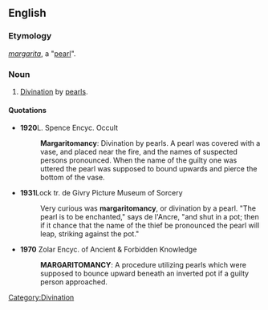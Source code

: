 ==English==

===Etymology===
{{etyl|la}} ''[[margarita]]'', a "[[pearl]]".

===Noun===
{{en-noun|-}}

# [[divination|Divination]] by [[pearl]]s.

====Quotations====
* '''1920'''L. Spence Encyc. Occult
*: '''Margaritomancy''': Divination by pearls. A pearl was covered with a vase, and placed near the fire, and the names of suspected persons pronounced. When the name of the guilty one was uttered the pearl was supposed to bound upwards and pierce the bottom of the vase.

* '''1931'''Lock tr. de Givry Picture Museum of Sorcery
*: Very curious was '''margaritomancy''', or divination by a pearl. "The pearl is to be enchanted," says de l'Ancre, "and shut in a pot; then if it chance that the name of the thief be pronounced the pearl will leap, striking against the pot."

* '''1970''' Zolar Encyc. of Ancient & Forbidden Knowledge
*: '''MARGARITOMANCY''': A procedure utilizing pearls which were supposed to bounce upward beneath an inverted pot if a guilty person approached.

[[Category:Divination]]